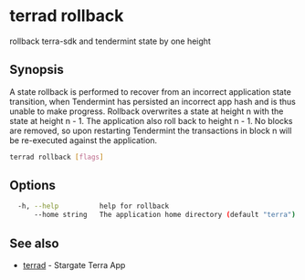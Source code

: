 # terrad rollback

rollback terra-sdk and tendermint state by one height

## Synopsis


A state rollback is performed to recover from an incorrect application state transition,
when Tendermint has persisted an incorrect app hash and is thus unable to make
progress. Rollback overwrites a state at height n with the state at height n - 1.
The application also roll back to height n - 1. No blocks are removed, so upon
restarting Tendermint the transactions in block n will be re-executed against the
application.


```sh Terrad
terrad rollback [flags]
```

## Options

```sh Terrad
  -h, --help          help for rollback
      --home string   The application home directory (default "terra")
```

## See also

* [terrad](terrad.mdx)	 - Stargate Terra App


